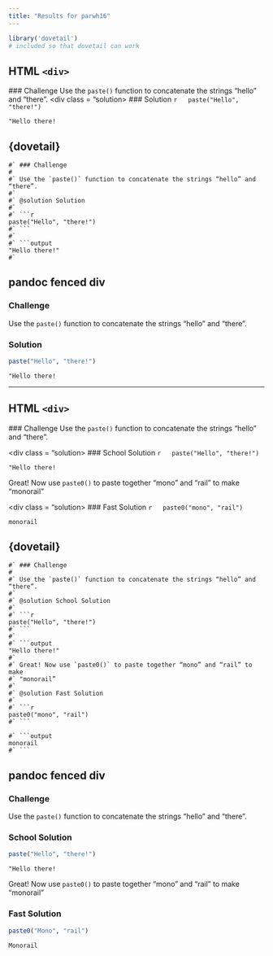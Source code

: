 ```yaml
---
title: "Results for parwh16"
---
```


<!-- ZNK Note: all of the header tags were increased by one, I decreased them -->
```r
library('dovetail')
# included so that dovetail can work
```


## HTML `<div>`

<div class = "challenge">
  ### Challenge
  Use the `paste()` function to concatenate the strings “hello” and “there”.
  <div class = "solution>
  ### Solution
  ```r
  paste("Hello", "there!")
  ```
  
  ```output
  "Hello there!
  ```
  </div>
</div>

## {dovetail}

```challenge
#` ### Challenge
#
#` Use the `paste()` function to concatenate the strings “hello” and “there”.
#`
#` @solution Solution
#`
#` ```r
paste("Hello", "there!")
#` ```
#`
#` ```output
"Hello there!"
#`
```


## pandoc fenced div

::::::::::::::::::::::::::::::::::::::::challenge
### Challenge
Use the `paste()` function to concatenate the strings “hello” and “there”.

::::::::::::::::::::::::::::::::solution
### Solution
```r
paste("Hello", "there!")
```

```output
"Hello there!
```
::::::::::::::::::::::::::::::::
::::::::::::::::::::::::::::::::::::::::

--------------------------------------------------------------------------------

## HTML `<div>`

<div class = "challenge">
  ### Challenge
  Use the `paste()` function to concatenate the strings “hello” and “there”.

  <div class = "solution>
  ### School Solution
  ```r
  paste("Hello", "there!")
  ```

  ```output
  "Hello there!
  ```
  </div>

  Great! Now use `paste0()` to paste together “mono” and “rail” to make
  “monorail”

  <div class = "solution>
  ### Fast Solution
  ```r
  paste0("mono", "rail")
  ```

  ```output
  monorail
  ```
  </div>

</div>

## {dovetail}

```challenge
#` ### Challenge
#
#` Use the `paste()` function to concatenate the strings “hello” and “there”.
#`
#` @solution School Solution
#`
#` ```r
paste("Hello", "there!")
#` ```
#`
#` ```output
"Hello there!"
#`
#` Great! Now use `paste0()` to paste together “mono” and “rail” to make
#` "monorail”
#`
#` @solution Fast Solution
#`
#` ```r
paste0("mono", "rail")
#` ```

#` ```output
monorail
#` ```
```


## pandoc fenced div

::::::::::::::::::::::::::::::::::::::::challenge
### Challenge
Use the `paste()` function to concatenate the strings “hello” and “there”.

::::::::::::::::::::::::::::::::solution
### School Solution
```r
paste("Hello", "there!")
```

```output
"Hello there!
```
::::::::::::::::::::::::::::::::

Great! Now use `paste0()` to paste together “mono” and “rail” to make
“monorail”

::::::::::::::::::::::::::::::::solution
### Fast Solution
```r
paste0("Mono", "rail")
```

```output
Monorail
```
::::::::::::::::::::::::::::::::
::::::::::::::::::::::::::::::::::::::::

